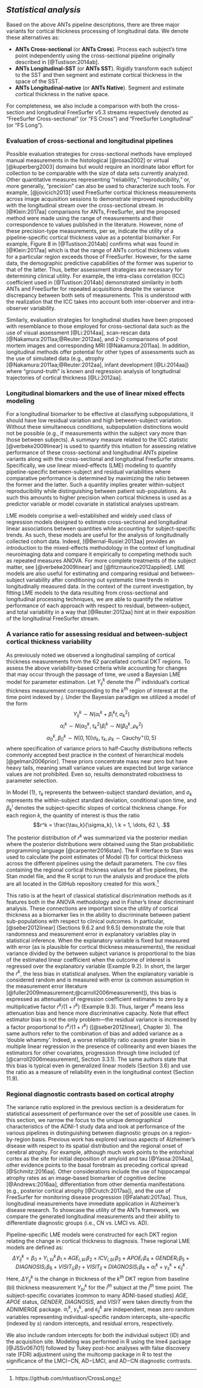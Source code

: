 
## _Statistical analysis_ {-}

Based on the above ANTs pipeline descriptions, there are three
major variants for cortical thickness processing of longitudinal data. We
denote these alternatives as:

* __ANTs Cross-sectional__ (or __ANTs Cross__). Process each subject's time point independently using the
  cross-sectional pipeline originally described in [@Tustison:2014ab].
* __ANTs Longitudinal-SST__ (or __ANTs SST__).  Rigidly transform each subject to the SST and then
   segment and estimate cortical thickness in the space of the SST.
* __ANTs Longitudinal-native__ (or __ANTs Native__).  Segment and estimate cortical thickness in the native space.

For completeness, we also include a comparison with both the cross-section and
longitudinal FreeSurfer v5.3 streams respectively denoted as "FreeSurfer Cross-sectional" (or
"FS Cross") and "FreeSurfer Longitudinal" (or "FS Long").

### Evaluation of cross-sectional and longitudinal pipelines {-}

Possible evaluation strategies for cross-sectional methods have
employed manual measurements in the histological [@rosas2002] or virtual [@kuperberg2003]
domains but would require an inordinate labor effort for collection
to be comparable with the size of data sets currently analyzed.  Other quantitative measures
representing "reliability," "reproducibility," or, more generally, "precision"
can also be used to characterize such tools.  For example, [@jovicich2013]
used FreeSurfer cortical thickness measurements across image
acquisition sessions to demonstrate improved reproducibility with the longitudinal
stream over the cross-sectional stream.  In [@Klein:2017aa]
comparisons for ANTs, FreeSurfer, and the proposed method were made using
the range of measurements and their correspondence to values published in the
literature.  However, none of these precision-type measurements, per se,
indicate the utility of a pipeline-specific cortical thickness value as a potential biomarker.
For example, Figure 8 in [@Tustison:2014ab] confirms what was found in [@Klein:2017aa]
which is that the range of ANTs cortical thickness values for a particular region
exceeds those of FreeSurfer.  However, for the same data, the demographic predictive
capabilities of the former was superior to that of the latter.  Thus, better
assessment strategies are necessary for determining clinical utility.  For example,
the intra-class correlation (ICC) coefficient used
in [@Tustison:2014ab] demonstrated similarity in both ANTs and FreeSurfer
for repeated acquisitions despite the variance discrepancy between both sets of measurements.
This is understood with the realization that the ICC takes into account both inter-observer
and intra-observer variability.


Similarly, evaluation strategies for longitudinal studies have been proposed
with resemblance to those employed for cross-sectional data such as the
use of visual assessment [@Li:2014aa], scan-rescan data
[@Nakamura:2011aa;@Reuter:2012aa],
and 2-D comparisons of post mortem images and corresponding MRI
[@Nakamura:2011aa].
In addition, longitudinal methods offer potential for other types of assessments
such as the use of simulated data (e.g., atrophy
[@Nakamura:2011aa;@Reuter:2012aa], infant development
[@Li:2014aa]) where "ground-truth"
is known and
regression analysis of longitudinal trajectories of cortical
thickness [@Li:2012aa].

### Longitudinal biomarkers and the use of linear mixed effects modeling {-}

For a longitudinal biomarker to be effective at classifying subpopulations,
it should have low residual variation and high between-subject variation.
Without these simultaneous conditions, subpopulation distinctions would not be possible (e.g., if
measurements within the subject vary more than those between subjects).
A summary measure related to the ICC statistic [@verbeke2009linear]
is used to quantify this intuition for assessing
relative performance of these
cross-sectional and longitudinal ANTs pipeline variants along with the
cross-sectional and longitudinal FreeSurfer streams. Specifically, we use linear
mixed-effects (LME) modeling to quantify pipeline-specific between-subject
and residual variabilities where comparative
performance is determined by maximizing the ratio between the former
and the latter.  Such a quantity implies greater within-subject reproducibility
while distinguishing between patient sub-populations. As such this
amounts to higher precision when cortical thickness is used as a predictor
variable or model covariate in statistical analyses upstream.

LME models comprise a well-established and widely used class of regression models
designed to estimate cross-sectional and longitudinal linear associations between
quantities while accounting for subject-specific trends.  As such, these models
are useful for the analysis of longitudinally collected cohort data.
Indeed, [@Bernal-Rusiel:2013aa] provides an introduction to the mixed-effects methodology
in the context of longitudinal neuroimaging data and compare it empirically to
competing methods such as repeated measures ANOVA. For more complete treatments of
the subject matter, see [@verbeke2009linear] and [@fitzmaurice2012applied].
LME models are also useful for estimating and comparing residual and
between-subject variability after conditioning out systematic time trends in
longitudinally measured data.  In the context of the current investigation, by
fitting LME models to the data resulting from cross-sectional and longitudinal
processing techniques, we are able to quantify the relative performance of each approach
with respect to residual, between-subject, and total variability in a way that
[@Reuter:2012aa] hint at in their exposition of the longitudinal FreeSurfer stream.

### A variance ratio for assessing residual and between-subject cortical thickness variability {-}

As previously noted we observed a longitudinal sampling of cortical thickness measurements
from the 62 parcellated cortical DKT regions.  To assess the above variability-based criteria
while accounting for changes that may occur through the passage of time, we used a
Bayesian LME model for parameter estimation.  Let $Y^k_{ij}$ denote the $i^{th}$
individual's cortical thickness measurement corresponding to the $k^{th}$ region of
interest at the time point indexed by $j$.  Under the Bayesian paradigm we utilized
a model of the form
$$Y^k_{ij} \sim N(\alpha^k_i + \beta^k_i t, \sigma_k^2)$$
$$\alpha^k_i \sim N(\alpha^k_0, \tau^2_k) \beta^k_i \sim N(\beta^k_0, \rho^2_k)$$
$$\alpha^k_0, \beta^k_0 \sim N(0,10) \sigma_k,  \tau_k, \rho_k \sim \mbox{Cauchy}^+ (0, 5)$$
where specification of variance priors to half-Cauchy distributions reflects commonly accepted best
practice in the context of hierarchical models [@gelman2006prior].
These priors concentrate mass near zero but have heavy tails, meaning small variance
values are expected but large variance values are not prohibited.  Even so, results demonstrated
robustness to parameter selection.

In Model (1),
$\tau_k$ represents the between-subject standard deviation, and $\sigma_k$ represents
the within-subject standard deviation, conditional upon time, and
$\beta^i_k$ denotes the subject-specific slopes of cortical thickness change.
For each region $k$,
the quantity of interest is thus the ratio
$$r^k = \frac{\tau_k}{\sigma_k}, \ k = 1, \dots, 62 \, .$$

The posterior distribution of $r^k$ was summarized via the posterior
median where the posterior distributions were obtained using the Stan probabilistic
programming language [@carpenter2016stan].  The
R interface to Stan was used to calculate the point estimates of Model (1)
for cortical thickness across the different pipelines using the default parameters.
The csv files containing the regional cortical thickness values for all five pipelines,
the Stan model file, and the R script to run the analysis and produce the plots
are all located in the GitHub repository created for this work.[^6]

[^6]: https://github.com/ntustison/CrossLong

This ratio is at the heart of classical statistical discrimination methods as it
features both in the ANOVA methodology and in Fisher's linear discriminant analysis.
These connections are important since the utility of cortical thickness as a biomarker
lies in the ability to discriminate between patient sub-populations with respect to
clinical outcomes.
In particular, [@seber2012linear]
(Sections 9.6.2 and 9.6.5) demonstrate the role that
randomness and measurement error in explanatory variables play in statistical inference.
When the explanatory variable is fixed but measured with error (as is plausible for
cortical thickness measurements), the residual variance divided by the between
subject variance is proportional to the bias of the estimated linear coefficient when
the outcome of interest is regressed over the explanatory variable (Example 9.2).  In
short, the larger the $r^k$, the less bias in statistical analyses.
When the explanatory variable is considered random and
is measured with error (a common assumption in the measurement error literature
[@fuller2009measurement;@carroll2006measurement]), this bias is
expressed as attenuation of regression coefficient estimates to zero by a multiplicative
factor $r^k/(1+r^k)$ (Example 9.3). Thus, larger $r^k$ means less attenuation bias
and hence more discriminative capacity.
Note that effect estimator bias is not the only problem---the residual variance is
increased by a factor proportional to $r^k/(1+r^k)$
([@seber2012linear], Chapter 3).  The same authors refer to the combination
of bias and added variance as a ‘double whammy’.
Indeed, a worse reliability ratio causes greater bias in multiple linear regression in the
presence of collinearity and even biases the estimators for other covariates, progression
through time included (cf [@carroll2006measurement], Section 3.3.1). The same authors state that this bias is
typical even in generalized linear models (Section 3.6) and use the ratio as a
measure of reliability even in the longitudinal context (Section 11.9).


### Regional diagnostic contrasts based on cortical atrophy {-}

The variance ratio explored in the previous section is a
desideratum for statistical assessment of performance over the
set of possible use cases.  In this section, we narrow the focus to the
unique demographical characteristics of the ADNI-1 study data and look
at performance of the various pipelines in distinguishing between diagnostic
groups on a region-by-region basis.  Previous work has explored
various aspects of Alzheimer's disease with respect to its spatial distribution
and the regional onset of cerebral atrophy.  For example, although much
work points to the entorhinal cortex as the site for initial deposition of
amyloid and tau [@Yassa:2014aa], other evidence points to the
basal forebrain as preceding cortical spread [@Schmitz:2016aa].  Other
considerations include the use of hippocampal atrophy rates
as an image-based biomarker of cognitive decline [@Andrews:2016aa],
differentiation from other dementia manifestations (e.g., posterior cortical atrophy
[@Crutch:2017aa]),
and the use of FreeSurfer for monitoring disease progression [@Falahati:2017aa].
Thus, longitudinal measurements have immediate application in Alzheimer's disease
research.  To showcase the utility of the ANTs framework, we compare the
generated longitudinal measurements and their ability to differentiate diagnostic
groups (i.e., CN vs. LMCI vs. AD).

Pipeline-specific LME models were constructed for each DKT region
relating the change in cortical thickness to diagnosis.
These regional LME models are defined
as:
$$\Delta Y^k_{ij} = \beta_0 + Y_{i,bl}^k\, \beta_1 + AGE_{i,bl}\, \beta_2 + ICV_{i,bl}\, \beta_3 + APOE_i\, \beta_4 + GENDER_i \,\beta_5
            + DIAGNOSIS_i\, \beta_6 + VISIT_{ij}\,\beta_7 + VISIT_{ij} \times DIAGNOSIS_i\,\beta_8
           + \alpha_i^k + \gamma_s^k + \epsilon_{ij}^k \, .$$
Here, $\Delta Y^k_{ij}$ is the change in thickness of the $k^{th}$ DKT region from
baseline (bl) thickness measurement $Y^k_{bl}$ for the $i^{th}$ subject at the
$j^{th}$ time point.   The subject-specific covariates (common to many ADNI-based
studies)
_AGE_, _APOE_ status, _GENDER_, _DIAGNOSIS_, and _VISIT_ were taken directly from
the ADNIMERGE package.  $\alpha_i^k$, $\gamma_s^k$, and $\epsilon_{ij}^k$  are
independent, mean zero random variables representing individual-specific random
intercepts, site-specific (indexed by $s$) random intercepts, and residual errors,
respectively.

  We also include random
intercepts for both the individual subject (ID) and the acquisition site.
Modeling was performed in R using the lme4 package [@JSSv067i01] followed
by Tukey post-hoc analyses with false discovery rate (FDR) adjustment using the
multcomp package in R to test
the significance of the LMCI$-$CN, AD$-$LMCI, and AD$-$CN diagnostic contrasts.
